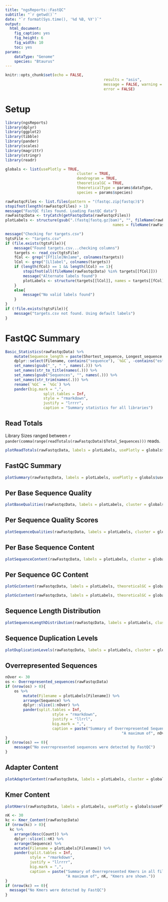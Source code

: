 ```yaml
---
title: "ngsReports::FastQC"
subtitle: "`r getwd()`"
date: "`r format(Sys.time(), '%d %B, %Y')`"
output: 
  html_document: 
    fig_caption: yes
    fig_height: 6
    fig_width: 10
    toc: yes
params:
    dataType: "Genome"
    species: "Btaurus"
---
```


```r
knitr::opts_chunk$set(echo = FALSE,
											results = "asis",
											message = FALSE, warning = FALSE,
											error = FALSE)
```


# Setup

```r
library(ngsReports)
library(dplyr)
library(ggplot2)
library(tibble)
library(pander)
library(scales)
library(magrittr)
library(stringr)
library(readr)
```

```r
globals <- list(usePlotly = TRUE,
								cluster = TRUE,
								dendrogram = TRUE,
								theoreticalGC = TRUE,
								theoreticalType = params$dataType,
								species = params$species)
```


```r
rawFastqcFiles <- list.files(pattern = "(fastqc.zip|fastqc)$")
stopifnot(length(rawFastqcFiles) > 1)
message("FastQC files found. Loading FastQC data")
rawFastqcData <- tryCatch(getFastqcData(rawFastqcFiles))
plotLabels <- structure(gsub(".(fastq|fastq.gz|bam)", "", fileName(rawFastqcData)),
												names = fileName(rawFastqcData))
```


```r
message("Checking for targets.csv")
tgtsFile <- "targets.csv"
if (file.exists(tgtsFile)){
	message("Found targets.csv...checking columns")
	targets <- read_csv(tgtsFile)
	fCol <- grep("[Ff]ile[Nn]ame", colnames(targets))
	lCol <- grep("[Ll]abel", colnames(targets))
	if (length(fCol) == 1 && length(lCol) == 1){
		stopifnot(all(fileName(rawFastqcData) %in% targets[[fCol]]))
		message("Alternate labels found")
		plotLabels <- structure(targets[[lCol]], names = targets[[fCol]])
	}
	else{
		message("No valid labels found")
	}
}
if (!file.exists(tgtsFile)){
	message("targets.csv not found. Using default labels")
}
```


# FastQC Summary


```r
Basic_Statistics(rawFastqcData) %>%
	mutate(Sequence_length = paste(Shortest_sequence, Longest_sequence, sep = "-")) %>%
	dplyr::select(Filename, contains("sequence"), `%GC`, -contains("est")) %>%
	set_names(gsub("_", " ", names(.))) %>%
	set_names(str_to_title(names(.))) %>%
	set_names(gsub("Sequences", "", names(.))) %>%
	set_names(str_trim(names(.))) %>%
	rename(`%GC` = `%Gc`) %>%
	pander(big.mark = ",",
				 split.tables = Inf,
				 style = "rmarkdown",
				 justify = "lrrrr",
				 caption = "Summary statistics for all libraries")
```

## Read Totals

Library Sizes ranged between `r pander(comma(range(readTotals(rawFastqcData)$Total_Sequences)))` reads.

```r
plotReadTotals(rawFastqcData, labels = plotLabels, usePlotly = globals$usePlotly)
```


## FastQC Summary

```r
plotSummary(rawFastqcData, labels = plotLabels, usePlotly = globals$usePlotly)
```

## Per Base Sequence Quality

```r
plotBaseQualities(rawFastqcData, labels = plotLabels, cluster = globals$cluster, dendrogram = globals$dendrogram, usePlotly = globals$usePlotly)
```

## Per Sequence Quality Scores

```r
plotSequenceQualities(rawFastqcData, labels = plotLabels, cluster = globals$cluster, dendrogram = globals$dendrogram, usePlotly = globals$usePlotly)
```

## Per Base Sequence Content

```r
plotSequenceContent(rawFastqcData, labels = plotLabels, cluster = globals$cluster, dendrogram = globals$dendrogram, usePlotly = globals$usePlotly)
```

## Per Sequence GC Content

```r
plotGcContent(rawFastqcData, labels = plotLabels, theoreticalGC = globals$theoreticalGC, theoreticalType = globals$theoreticalType, species = globals$species, cluster = globals$cluster, dendrogram = globals$dendrogram, usePlotly = globals$usePlotly)
```


```r
plotGcContent(rawFastqcData, labels = plotLabels, theoreticalGC = globals$theoreticalGC, theoreticalType = globals$theoreticalType, species = globals$species, plotType = "line", usePlotly = globals$usePlotly)
```

## Sequence Length Distribution

```r
plotSequenceLengthDistribution(rawFastqcData, labels = plotLabels, cluster = globals$cluster, dendrogram = globals$dendrogram, usePlotly = globals$usePlotly)
```

## Sequence Duplication Levels

```r
plotDuplicationLevels(rawFastqcData, labels = plotLabels, cluster = globals$cluster, dendrogram = globals$dendrogram, usePlotly = globals$usePlotly)
```

## Overrepresented Sequences

```r
nOver <- 30
os <- Overrepresented_sequences(rawFastqcData) 
if (nrow(os) > 0){
	os %>% 
		mutate(Filename = plotLabels[Filename]) %>%
		arrange(Sequence) %>%
		dplyr::slice(1:nOver) %>%
		pander(split.tables = Inf,
					 style = "rmarkdown",
					 justify = "llrrl",
					 big.mark = ",",
					 caption = paste("Summary of Overrepresented Sequences in all files.",
					 								"A maximum of", nOver, "seqences are shown."))
}
if (nrow(os) == 0){
	message("No overrepresented sequences were detected by FastQC")
}
```

## Adapter Content

```r
plotAdapterContent(rawFastqcData, labels = plotLabels, cluster = globals$cluster, dendrogram = globals$dendrogram, usePlotly = globals$usePlotly) 
```

## Kmer Content

```r
plotKmers(rawFastqcData, labels = plotLabels, usePlotly = globals$usePlotly, cluster = globals$cluster, dendrogram = globals$dendrogram)
```

```r
nK <- 30
kc <- Kmer_Content(rawFastqcData)
if (nrow(kc) > 0){
  kc %>%
    arrange(desc(Count)) %>%
    dplyr::slice(1:nK) %>%
    arrange(Sequence) %>%
    mutate(Filename = plotLabels[Filename]) %>%
    pander(split.tables = Inf,
           style = "rmarkdown",
           justify = "llrrrr",
           big.mark = ",",
           caption = paste("Summary of Overrepresented Kmers in all files.",
                           "A maximum of", nK, "Kmers are shown."))
}
if (nrow(kc) == 0){
  message("No Kmers were detected by FastQC")
}
```


